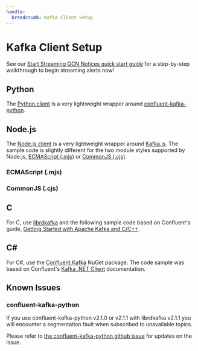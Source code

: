 ```yaml
---
handle:
  breadcrumb: Kafka Client Setup
---
```



# Kafka Client Setup

See our [Start Streaming GCN Notices quick start guide](/quickstart) for a step-by-step walkthrough to begin streaming alerts now!

## Python

The [Python client](https://github.com/nasa-gcn/gcn-kafka-python) is a very lightweight wrapper around [confluent-kafka-python](https://docs.confluent.io/platform/current/clients/confluent-kafka-python/html/index.html).

<ClientSampleCode language="py" />

## Node.js

The [Node.js client](https://github.com/nasa-gcn/gcn-kafka-js) is a very lightweight wrapper around [Kafka.js](https://kafka.js.org). The sample code is slightly different for the two module styles supported by Node.js, [ECMAScript (.mjs)](https://nodejs.org/docs/latest/api/esm.html) or [CommonJS (.cjs)](https://nodejs.org/docs/latest/api/modules.html).

### ECMAScript (.mjs)

<ClientSampleCode language="mjs" />

### CommonJS (.cjs)

<ClientSampleCode language="cjs" />

## C

For C, use [librdkafka](https://github.com/edenhill/librdkafka) and the following sample code based on Confluent's guide, [Getting Started with Apache Kafka and C/C++](https://developer.confluent.io/get-started/c/).

<ClientSampleCode language="c" />

## C#

For C#, use the [Confluent.Kafka](https://www.nuget.org/packages/Confluent.Kafka/) NuGet package. The code sample was based on Confluent's [Kafka .NET Client](https://docs.confluent.io/kafka-clients/dotnet/current/overview.html#consumer) documentation.

<ClientSampleCode language="cs" />

## Known Issues

### confluent-kafka-python

If you use confluent-kafka-python v2.1.0 or v2.1.1 with librdkafka v2.1.1 you will encounter a segmentation fault when subscribed to unavailable topics.

Please refer to [the confluent-kafka-python github issue](https://github.com/confluentinc/confluent-kafka-python/issues/1547) for updates on the issue.
